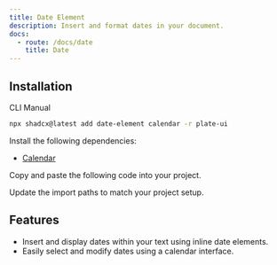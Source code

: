 ```yaml
---
title: Date Element
description: Insert and format dates in your document.
docs:
  - route: /docs/date
    title: Date
---
```


## Installation

<Tabs defaultValue="cli">

<TabsList>
<TabsTrigger value="cli">CLI</TabsTrigger>
<TabsTrigger value="manual">Manual</TabsTrigger>
</TabsList>
<TabsContent value="cli">

```bash
npx shadcx@latest add date-element calendar -r plate-ui
```

</TabsContent>

<TabsContent value="manual">

<Steps>

<Step>

Install the following dependencies:

- [Calendar](/docs/component/calendar)

</Step>


<Step>

Copy and paste the following code into your project.

</Step>

<ComponentSource name="date-element" />

<Step>

Update the import paths to match your project setup.

</Step>

</Steps>

</TabsContent>

</Tabs>

<ComponentPreview name="playground-demo" id="date" />

<PackageInfo>

## Features

- Insert and display dates within your text using inline date elements.
- Easily select and modify dates using a calendar interface.

</PackageInfo>

